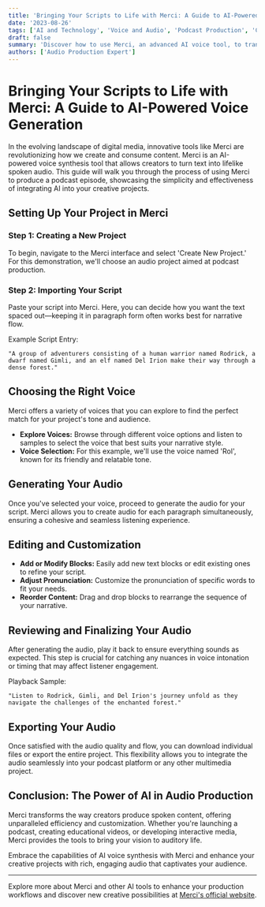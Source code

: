 ```yaml
---
title: 'Bringing Your Scripts to Life with Merci: A Guide to AI-Powered Voice Generation'
date: '2023-08-26'
tags: ['AI and Technology', 'Voice and Audio', 'Podcast Production', 'Creative and Design']
draft: false
summary: 'Discover how to use Merci, an advanced AI voice tool, to transform written scripts into engaging audio content for podcasts, videos, and more.'
authors: ['Audio Production Expert']
---
```


# Bringing Your Scripts to Life with Merci: A Guide to AI-Powered Voice Generation

In the evolving landscape of digital media, innovative tools like Merci are revolutionizing how we create and consume content. Merci is an AI-powered voice synthesis tool that allows creators to turn text into lifelike spoken audio. This guide will walk you through the process of using Merci to produce a podcast episode, showcasing the simplicity and effectiveness of integrating AI into your creative projects.

## Setting Up Your Project in Merci

### Step 1: Creating a New Project

To begin, navigate to the Merci interface and select 'Create New Project.' For this demonstration, we'll choose an audio project aimed at podcast production.

### Step 2: Importing Your Script

Paste your script into Merci. Here, you can decide how you want the text spaced out—keeping it in paragraph form often works best for narrative flow.

Example Script Entry:

```plaintext
"A group of adventurers consisting of a human warrior named Rodrick, a dwarf named Gimli, and an elf named Del Irion make their way through a dense forest."
```

## Choosing the Right Voice

Merci offers a variety of voices that you can explore to find the perfect match for your project's tone and audience.

- **Explore Voices:** Browse through different voice options and listen to samples to select the voice that best suits your narrative style.
- **Voice Selection:** For this example, we'll use the voice named 'Rol', known for its friendly and relatable tone.

## Generating Your Audio

Once you've selected your voice, proceed to generate the audio for your script. Merci allows you to create audio for each paragraph simultaneously, ensuring a cohesive and seamless listening experience.

## Editing and Customization

- **Add or Modify Blocks:** Easily add new text blocks or edit existing ones to refine your script.
- **Adjust Pronunciation:** Customize the pronunciation of specific words to fit your needs.
- **Reorder Content:** Drag and drop blocks to rearrange the sequence of your narrative.

## Reviewing and Finalizing Your Audio

After generating the audio, play it back to ensure everything sounds as expected. This step is crucial for catching any nuances in voice intonation or timing that may affect listener engagement.

Playback Sample:

```plainText
"Listen to Rodrick, Gimli, and Del Irion's journey unfold as they navigate the challenges of the enchanted forest."
```

## Exporting Your Audio

Once satisfied with the audio quality and flow, you can download individual files or export the entire project. This flexibility allows you to integrate the audio seamlessly into your podcast platform or any other multimedia project.

## Conclusion: The Power of AI in Audio Production

Merci transforms the way creators produce spoken content, offering unparalleled efficiency and customization. Whether you're launching a podcast, creating educational videos, or developing interactive media, Merci provides the tools to bring your vision to auditory life.

Embrace the capabilities of AI voice synthesis with Merci and enhance your creative projects with rich, engaging audio that captivates your audience.

---

Explore more about Merci and other AI tools to enhance your production workflows and discover new creative possibilities at [Merci's official website](https://www.example-merci.com/).
